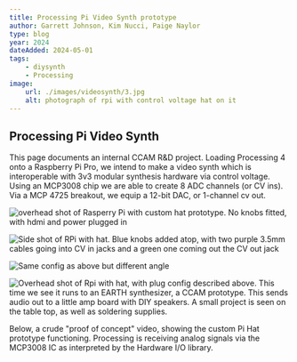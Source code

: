 ```yaml
---
title: Processing Pi Video Synth prototype
author: Garrett Johnson, Kim Nucci, Paige Naylor
type: blog
year: 2024
dateAdded: 2024-05-01
tags:
    - diysynth
    - Processing
image:
    url: ./images/videosynth/3.jpg
    alt: photograph of rpi with control voltage hat on it
---
```


## Processing Pi Video Synth

This page documents an internal CCAM R&D project. Loading Processing 4 onto a Raspberry Pi Pro, we intend to make a video synth which is interoperable with 3v3 modular synthesis hardware via control voltage. Using an MCP3008 chip we are able to create 8 ADC channels (or CV ins). Via a MCP 4725 breakout, we equip a 12-bit DAC, or 1-channel cv out.

![overhead shot of Rasperry Pi with custom hat prototype. No knobs fitted, with hdmi and power plugged in](./images/videosynth/one.jpg)

![Side shot of RPi with hat. Blue knobs added atop, with two purple 3.5mm cables going into CV in jacks and a green one coming out the CV out jack](./images/videosynth/two.jpg)

![Same config as above but different angle](./images/videosynth/three.jpg)

![Overhead shot of Rpi with hat, with plug config described above. This time we see it runs to an EARTH synthesizer, a CCAM prototype. This sends audio out to a little amp board with DIY speakers. A small project is seen on the table top, as well as soldering supplies.](./images/videosynth/four.jpg)

Below, a crude "proof of concept" video, showing the custom Pi Hat prototype functioning. Processing is receiving analog signals via the MCP3008 IC as interpreted by the Hardware I/O library.

<YouTube id="W1dB7Z5PwaM" />

